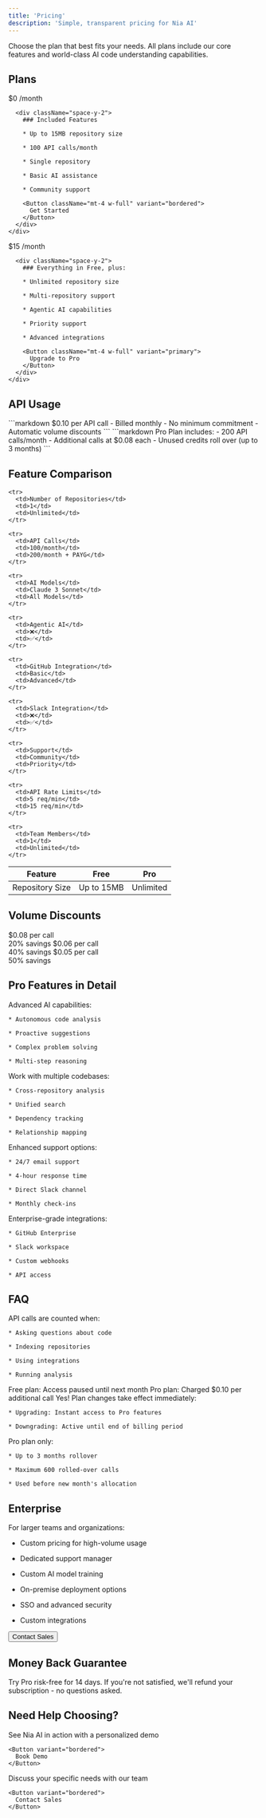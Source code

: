```yaml
---
title: 'Pricing'
description: 'Simple, transparent pricing for Nia AI'
---
```


<Note>
  Choose the plan that best fits your needs. All plans include our core features and world-class AI code understanding capabilities.
</Note>

## Plans

<CardGroup cols={2}>
  <Card title="Free" icon="✨">
    <div className="flex flex-col gap-4">
      <div className="text-2xl font-bold">
        $0
        <span className="text-sm font-normal text-muted-foreground">/month</span>
      </div>

      <div className="space-y-2">
        ### Included Features

        * Up to 15MB repository size

        * 100 API calls/month

        * Single repository

        * Basic AI assistance

        * Community support

        <Button className="mt-4 w-full" variant="bordered">
          Get Started
        </Button>
      </div>
    </div>
  </Card>

  <Card title="Pro" icon="⭐">
    <div className="flex flex-col gap-4">
      <div className="text-2xl font-bold">
        $15
        <span className="text-sm font-normal text-muted-foreground">/month</span>
      </div>

      <div className="space-y-2">
        ### Everything in Free, plus:

        * Unlimited repository size

        * Multi-repository support

        * Agentic AI capabilities

        * Priority support

        * Advanced integrations

        <Button className="mt-4 w-full" variant="primary">
          Upgrade to Pro
        </Button>
      </div>
    </div>
  </Card>
</CardGroup>

## API Usage

<Tabs>
  <Tab title="Pay As You Go">
    ```markdown
    $0.10 per API call
    - Billed monthly
    - No minimum commitment
    - Automatic volume discounts
    ```
  </Tab>

  <Tab title="Pro Plan Credits">
    ```markdown
    Pro Plan includes:
    - 200 API calls/month
    - Additional calls at $0.08 each
    - Unused credits roll over (up to 3 months)
    ```
  </Tab>
</Tabs>

## Feature Comparison

<Table>
  <thead>
    <tr>
      <th>Feature</th>
      <th>Free</th>
      <th>Pro</th>
    </tr>
  </thead>

  <tbody>
    <tr>
      <td>Repository Size</td>
      <td>Up to 15MB</td>
      <td>Unlimited</td>
    </tr>

    <tr>
      <td>Number of Repositories</td>
      <td>1</td>
      <td>Unlimited</td>
    </tr>

    <tr>
      <td>API Calls</td>
      <td>100/month</td>
      <td>200/month + PAYG</td>
    </tr>

    <tr>
      <td>AI Models</td>
      <td>Claude 3 Sonnet</td>
      <td>All Models</td>
    </tr>

    <tr>
      <td>Agentic AI</td>
      <td>❌</td>
      <td>✅</td>
    </tr>

    <tr>
      <td>GitHub Integration</td>
      <td>Basic</td>
      <td>Advanced</td>
    </tr>

    <tr>
      <td>Slack Integration</td>
      <td>❌</td>
      <td>✅</td>
    </tr>

    <tr>
      <td>Support</td>
      <td>Community</td>
      <td>Priority</td>
    </tr>

    <tr>
      <td>API Rate Limits</td>
      <td>5 req/min</td>
      <td>15 req/min</td>
    </tr>

    <tr>
      <td>Team Members</td>
      <td>1</td>
      <td>Unlimited</td>
    </tr>
  </tbody>
</Table>

## Volume Discounts

<CardGroup cols={3}>
  <Card title="1,000+ calls">
    $0.08 per call
    <br />20% savings
  </Card>

  <Card title="5,000+ calls">
    $0.06 per call
    <br />40% savings
  </Card>

  <Card title="10,000+ calls">
    $0.05 per call
    <br />50% savings
  </Card>
</CardGroup>

## Pro Features in Detail

<AccordionGroup>
  <Accordion title="Agentic AI">
    Advanced AI capabilities:

    * Autonomous code analysis

    * Proactive suggestions

    * Complex problem solving

    * Multi-step reasoning
  </Accordion>

  <Accordion title="Multi-Repository Support">
    Work with multiple codebases:

    * Cross-repository analysis

    * Unified search

    * Dependency tracking

    * Relationship mapping
  </Accordion>

  <Accordion title="Priority Support">
    Enhanced support options:

    * 24/7 email support

    * 4-hour response time

    * Direct Slack channel

    * Monthly check-ins
  </Accordion>

  <Accordion title="Advanced Integrations">
    Enterprise-grade integrations:

    * GitHub Enterprise

    * Slack workspace

    * Custom webhooks

    * API access
  </Accordion>
</AccordionGroup>

## FAQ

<AccordionGroup>
  <Accordion title="How are API calls counted?">
    API calls are counted when:

    * Asking questions about code

    * Indexing repositories

    * Using integrations

    * Running analysis
  </Accordion>

  <Accordion title="What happens if I exceed my API limit?">
    Free plan: Access paused until next month
    Pro plan: Charged $0.10 per additional call
  </Accordion>

  <Accordion title="Can I upgrade or downgrade anytime?">
    Yes! Plan changes take effect immediately:

    * Upgrading: Instant access to Pro features

    * Downgrading: Active until end of billing period
  </Accordion>

  <Accordion title="Do unused API calls roll over?">
    Pro plan only:

    * Up to 3 months rollover

    * Maximum 600 rolled-over calls

    * Used before new month's allocation
  </Accordion>
</AccordionGroup>

## Enterprise

<Card title="Custom Enterprise Plans">
  For larger teams and organizations:

  * Custom pricing for high-volume usage

  * Dedicated support manager

  * Custom AI model training

  * On-premise deployment options

  * SSO and advanced security

  * Custom integrations

  <Button className="mt-4">
    Contact Sales
  </Button>
</Card>

## Money Back Guarantee

<Note>
  Try Pro risk-free for 14 days. If you're not satisfied, we'll refund your subscription - no questions asked.
</Note>

## Need Help Choosing?

<CardGroup cols={2}>
  <Card title="Schedule a Demo" href="trynia.ai">
    See Nia AI in action with a personalized demo

    <Button variant="bordered">
      Book Demo
    </Button>
  </Card>

  <Card title="Talk to Sales" href="trynia.ai">
    Discuss your specific needs with our team

    <Button variant="bordered">
      Contact Sales
    </Button>
  </Card>
</CardGroup>